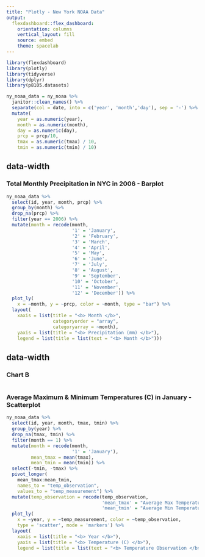 ```yaml
---
title: "Plotly - New York NOAA Data"
output: 
  flexdashboard::flex_dashboard:
    orientation: columns
    vertical_layout: fill
    source: embed
    theme: spacelab
---
```


```r
library(flexdashboard)
library(plotly)
library(tidyverse)
library(dplyr)
library(p8105.datasets)
```

```r
ny_noaa_data = ny_noaa %>%
  janitor::clean_names() %>% 
  separate(col = date, into = c('year', 'month','day'), sep = '-') %>%
  mutate(
    year = as.numeric(year),
    month = as.numeric(month),
    day = as.numeric(day),
    prcp = prcp/10, 
    tmax = as.numeric(tmax) / 10,
    tmin = as.numeric(tmin) / 10)
```

{data-width=650}
-----------------------------------------------------------------------

### __Total Monthly Precipitation in NYC in 2006 - Barplot__

```r
ny_noaa_data %>% 
  select(id, year, month, prcp) %>% 
  group_by(month) %>% 
  drop_na(prcp) %>% 
  filter(year == 2006) %>% 
  mutate(month = recode(month, 
                        '1' = 'January', 
                        '2' = 'February',
                        '3' = 'March', 
                        '4' = 'April', 
                        '5' = 'May', 
                        '6' = 'June',
                        '7' = 'July',
                        '8' = 'August',
                        '9' = 'September',
                        '10' = 'October',
                        '11' = 'November',
                        '12' = 'December')) %>%
  plot_ly(
    x = ~month, y = ~prcp, color = ~month, type = "bar") %>% 
  layout(
    xaxis = list(title = "<b> Month </b>",
                 categoryorder = "array", 
                 categoryarray = ~month), 
    yaxis = list(title = "<b> Precipitation (mm) </b>"),
    legend = list(title = list(text = "<b> Month </b>")))
```

{data-width=350}
-----------------------------------------------------------------------

### Chart B

```r

```

### __Average Maximum & Minimum Temperatures (C) in January - Scatterplot__

```r
ny_noaa_data %>%
  select(id, year, month, tmax, tmin) %>% 
  group_by(year) %>% 
  drop_na(tmax, tmin) %>% 
  filter(month == 1) %>% 
  mutate(month = recode(month, 
                        '1' = 'January'),
         mean_tmax = mean(tmax), 
         mean_tmin = mean(tmin)) %>% 
  select(-tmin, -tmax) %>% 
  pivot_longer(
    mean_tmax:mean_tmin, 
    names_to = "temp_observation", 
    values_to = "temp_measurement") %>% 
  mutate(temp_observation = recode(temp_observation, 
                                   'mean_tmax' = "Average Max Temperature",
                                   'mean_tmin' = "Average Min Temperature")) %>% 
  plot_ly(
    x = ~year, y = ~temp_measurement, color = ~temp_observation, 
    type = 'scatter', mode = 'markers') %>% 
  layout(
    xaxis = list(title = "<b> Year </b>"),
    yaxis = list(title = "<b> Temperature (C) </b>"), 
    legend = list(title = list(text = "<b> Temperature Observation </b>")))
```

